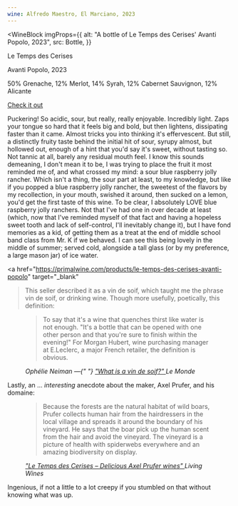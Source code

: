 ```yaml
---
wine: Alfredo Maestro, El Marciano, 2023
---
```



<WineBlock
  imgProps={{
    alt: "A bottle of Le Temps des Cerises' Avanti Popolo, 2023",
    src: Bottle,
  }}
>
  <p>Le Temps des Cerises</p>
  <p>Avanti Popolo, 2023</p>
  <p>
    50% Grenache, 12% Merlot, 14% Syrah, 12% Cabernet Sauvignon, 12% Alicante
  </p>
  <p>
    <a
      href="https://www.maineandloire.com/france-languedocroussillon/p/dgl0ivgf0bmgsuczvnc8z99v9ah2lw"
      target="_blank"
    >
      Check it out
    </a>
  </p>
</WineBlock>

Puckering! So acidic, sour, but really, really enjoyable. Incredibly light. Zaps your tongue so hard that it feels big and bold,
but then lightens, dissipating faster than it came. Almost tricks you into thinking it's effervescent. But still, a distinctly
fruity taste behind the initial hit of sour, syrupy almost, but hollowed out, enough of a hint that you'd say it's sweet, without
tasting so. Not tannic at all, barely any residual mouth feel. I know this sounds demeaning, I don't mean it to be, I was trying to
place the fruit it most reminded me of, and what crossed my mind: a sour blue raspberry jolly rancher. Which isn't a thing, the
sour part at least, to my knowledge, but like if you popped a blue raspberry jolly rancher, the sweetest of the flavors by my recollection,
in your mouth, swished it around, then sucked on a lemon, you'd get the first taste of this wine. To be clear, I absolutely LOVE blue
raspberry jolly ranchers. Not that I've had one in over decade at least (which, now that I've reminded myself of that fact and having a hopeless sweet
tooth and lack of self-control, I'll inevitably change it), but I have fond memories as a kid, of getting them as a treat at the end
of middle school band class from Mr. K if we behaved. I can see this being lovely in the middle of summer; served cold, alongside a
tall glass (or by my preference, a large mason jar) of ice water.

<a
    href="https://primalwine.com/products/le-temps-des-cerises-avanti-popolo"
    target="_blank"
>This seller</a> described it as a vin de soif, which taught me the phrase vin de soif, or
drinking wine. Though more usefully, poetically, this definition:


<figure class="quote">
  <blockquote cite="https://www.lemonde.fr/en/food/article/2024/06/24/what-is-a-vin-de-soif_6675580_119.html">
    To say that it's a wine that quenches thirst like water is not enough. "It's
    a bottle that can be opened with one other person and that you're sure to
    finish within the evening!" For Morgan Hubert, wine purchasing manager at
    E.Leclerc, a major French retailer, the definition is obvious.
  </blockquote>
  <figcaption>
    <cite>
      Ophélie Neiman —{" "}
      <a
        href="https://www.lemonde.fr/en/food/article/2024/06/24/what-is-a-vin-de-soif_6675580_119.html"
        target="_blank"
      >
        "What is a vin de soif?"
      </a>
      <span class="italic ml-2">Le Monde</span>
    </cite>
  </figcaption>
</figure>

Lastly, an ... _interesting_ anecdote about the maker, Axel Prufer, and his domaine:

<figure class="quote">
  <blockquote cite="https://livingwines.com.au/wines/le-temps-des-cerises-axel-prufer/">
    Because the forests are the natural habitat of wild boars, Prufer collects
    human hair from the hairdressers in the local village and spreads it around
    the boundary of his vineyard. He says that the boar pick up the human scent
    from the hair and avoid the vineyard. The vineyard is a picture of health
    with spiderwebs everywhere and an amazing biodiversity on display.
  </blockquote>
  <figcaption>
    <cite>
      <a
        href="https://livingwines.com.au/wines/le-temps-des-cerises-axel-prufer/"
        target="_blank"
      >
        "Le Temps des Cerises – Delicious Axel Prufer wines"
      </a>
      <span class="italic ml-2">Living Wines</span>
    </cite>
  </figcaption>
</figure>

Ingenious, if not a little to a lot creepy if you stumbled on that without knowing what was up.
